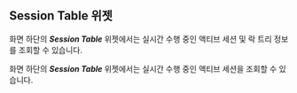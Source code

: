## Session Table 위젯

<InDoc product="postgresql,mysql,altibase,oracle,oracle-pro,mssql">

화면 하단의 ***Session Table*** 위젯에서는 실시간 수행 중인 액티브 세션 및 락 트리 정보를 조회할 수 있습니다.

</InDoc>

<InDoc product="redis,mongodb,cubrid">

화면 하단의 ***Session Table*** 위젯에서는 실시간 수행 중인 액티브 세션을 조회할 수 있습니다.

</InDoc>